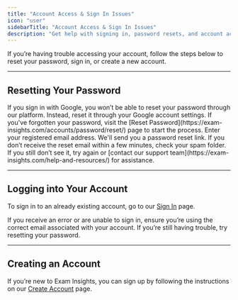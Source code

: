 ```yaml
---
title: "Account Access & Sign In Issues"
icon: "user"
sidebarTitle: "Account Access & Sign In Issues"
description: "Get help with signing in, password resets, and account access."
---
```


If you’re having trouble accessing your account, follow the steps below to reset your password, sign in, or create a new account.

***

## Resetting Your Password

<Warning>
  If you sign in with Google, you won’t be able to reset your password through our platform. Instead, reset it through your Google account settings.
</Warning>

<Steps>
  <Step title="Visit our Reset Password Page">
    If you've forgotten your password, visit the [Reset Password](https://exam-insights.com/accounts/password/reset/) page to start the process.
  </Step>

  <Step title="Enter your Details">
    Enter your registered email address. We'll send you a password reset link.
  </Step>

  <Step title="Didn’t Receive the Email?">
    If you don’t receive the reset email within a few minutes, check your spam folder. If you still don’t see it, try again or [contact our support team](https://exam-insights.com/help-and-resources/) for assistance.
  </Step>
</Steps>

***

## Logging into Your Account

To sign in to an already existing account, go to our [Sign In](https://exam-insights.com/accounts/login/) page.

If you receive an error or are unable to sign in, ensure you’re using the correct email associated with your account. If you’re still having trouble, try resetting your password.

***

## Creating an Account

If you’re new to Exam Insights, you can sign up by following the instructions on our [Create Account](/getting_started/create_account) page.